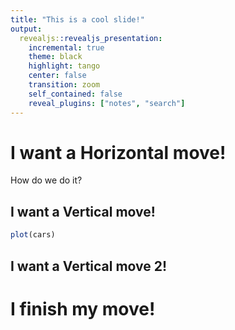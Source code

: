 ```yaml
---
title: "This is a cool slide!"
output:
  revealjs::revealjs_presentation:
    incremental: true
    theme: black
    highlight: tango
    center: false
    transition: zoom
    self_contained: false
    reveal_plugins: ["notes", "search"]
---
```


# I want a Horizontal move! {data-background="https://media.giphy.com/media/l46CtSZN75aR6meE8/source.gif"}

How do we do it?

## I want a Vertical move!

```r
plot(cars)
```

## I want a Vertical move 2!

# I finish my move! 
